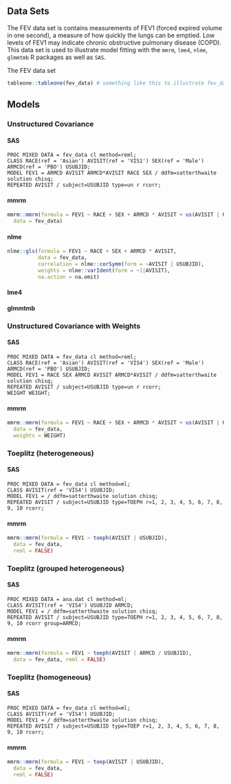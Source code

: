 ## Data Sets

The FEV data set is contains measurements of FEV1 (forced expired volume in one second), a measure of how quickly the lungs can be emptied. Low levels of FEV1 may indicate chronic obstructive pulmonary disease (COPD). This data set is used to illustrate model fitting with the `mmrm`, `lme4`, `nlme`, `glmmtmb` R packages as well as `SAS`.

The FEV data set

```r
tableone::tableone(fev_data) # something like this to illustrate fev_data
```

## Models

### Unstructured Covariance

#### SAS
```sas
PROC MIXED DATA = fev_data cl method=reml;
CLASS RACE(ref = 'Asian') AVISIT(ref = 'VIS1') SEX(ref = 'Male') ARMCD(ref = 'PBO') USUBJID;
MODEL FEV1 = ARMCD AVISIT ARMCD*AVISIT RACE SEX / ddfm=satterthwaite solution chisq;
REPEATED AVISIT / subject=USUBJID type=un r rcorr;
```
#### mmrm
```r
mmrm::mmrm(formula = FEV1 ~ RACE + SEX + ARMCD * AVISIT + us(AVISIT | USUBJID),
  data = fev_data)
```
#### nlme
```r
nlme::gls(formula = FEV1 ~ RACE + SEX + ARMCD * AVISIT,
          data = fev_data,
          correlation = nlme::corSymm(form = ~AVISIT | USUBJID),
          weights = nlme::varIdent(form = ~1|AVISIT),
          na.action = na.omit)
```
#### lme4

#### glmmtmb

### Unstructured Covariance with Weights

#### SAS
```sas
PROC MIXED DATA = fev_data cl method=reml;
CLASS RACE(ref = 'Asian') AVISIT(ref = 'VIS4') SEX(ref = 'Male') ARMCD(ref = 'PBO') USUBJID;
MODEL FEV1 = RACE SEX ARMCD AVISIT ARMCD*AVISIT / ddfm=satterthwaite solution chisq;
REPEATED AVISIT / subject=USUBJID type=un r rcorr;
WEIGHT WEIGHT;
```
#### mmrm
```r
mmrm::mmrm(formula = FEV1 ~ RACE + SEX + ARMCD * AVISIT + us(AVISIT | USUBJID),
  data = fev_data,
  weights = WEIGHT)
```

### Toeplitz (heterogeneous)

#### SAS
```sas
PROC MIXED DATA = fev_data cl method=ml;
CLASS AVISIT(ref = 'VIS4') USUBJID;
MODEL FEV1 = / ddfm=satterthwaite solution chisq;
REPEATED AVISIT / subject=USUBJID type=TOEPH r=1, 2, 3, 4, 5, 6, 7, 8, 9, 10 rcorr;
```

#### mmrm
```r
mmrm::mmrm(formula = FEV1 ~ toeph(AVISIT | USUBJID),
  data = fev_data,
  reml = FALSE)
```

### Toeplitz (grouped heterogeneous)
#### SAS
```sas
PROC MIXED DATA = ana.dat cl method=ml;
CLASS AVISIT(ref = 'VIS4') USUBJID ARMCD;
MODEL FEV1 = / ddfm=satterthwaite solution chisq;
REPEATED AVISIT / subject=USUBJID type=TOEPH r=1, 2, 3, 4, 5, 6, 7, 8, 9, 10 rcorr group=ARMCD;
```

#### mmrm
```r
mmrm::mmrm(formula = FEV1 ~ toeph(AVISIT | ARMCD / USUBJID),
  data = fev_data, reml = FALSE)
```

### Toeplitz (homogeneous)
#### SAS
```sas
PROC MIXED DATA = fev_data cl method=ml;
CLASS AVISIT(ref = 'VIS4') USUBJID;
MODEL FEV1 = / ddfm=satterthwaite solution chisq;
REPEATED AVISIT / subject=USUBJID type=TOEP r=1, 2, 3, 4, 5, 6, 7, 8, 9, 10 rcorr;
```

#### mmrm
```r
mmrm::mmrm(formula = FEV1 ~ toep(AVISIT | USUBJID), 
  data = fev_data, 
  reml = FALSE)
```


